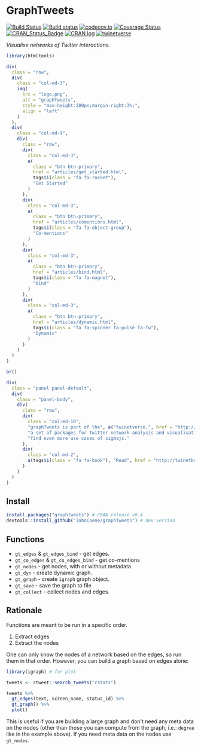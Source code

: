 # GraphTweets

[![Build Status](https://travis-ci.org/JohnCoene/graphTweets.svg?branch=master)](https://travis-ci.org/JohnCoene/graphTweets)
[![Build status](https://ci.appveyor.com/api/projects/status/t37a595yg5eb2sx6/branch/master?svg=true)](https://ci.appveyor.com/project/JohnCoene/graphtweets/branch/master)
[![codecov.io](https://codecov.io/github/JohnCoene/graphTweets/coverage.svg?branch=master)](https://codecov.io/github/JohnCoene/graphTweets?branch=master)
[![Coverage Status](https://coveralls.io/repos/github/JohnCoene/graphTweets/badge.svg?branch=master)](https://coveralls.io/github/JohnCoene/graphTweets?branch=master)
[![CRAN_Status_Badge](http://www.r-pkg.org/badges/version/graphTweets)](https://cran.r-project.org/package=graphTweets)
[![CRAN log](http://cranlogs.r-pkg.org/badges/grand-total/graphTweets)](http://cranlogs.r-pkg.org/badges/graphTweets)
[![twinetverse](https://img.shields.io/badge/twinetverse-0.0.2-yellow.svg)](http://twinetverse.john-coene.com/)

*Visualise networks of Twitter interactions.*

```r
library(htmltools)

div(
  class = "row",
  div(
    class = "col-md-3",
    img(
      src = "logo.png",
      alt = "graphTweets",
      style = "max-height:280px;margin-right:3%;",
      align = "left"
    )
  ),
  div(
    class = "col-md-9",
    div(
      class = "row",
      div(
        class = "col-md-3",
        a(
          class = "btn btn-primary",
          href = "articles/get_started.html",
          tags$i(class = "fa fa-rocket"),
          "Get Started"
        )
      ),
      div(
        class = "col-md-3",
        a(
          class = "btn btn-primary",
          href = "articles/comentions.html",
          tags$i(class = "fa fa-object-group"),
          "Co-mentions"
        )
      ),
      div(
        class = "col-md-3",
        a(
          class = "btn btn-primary",
          href = "articles/bind.html",
          tags$i(class = "fa fa-magnet"),
          "Bind"
        )
      ),
      div(
        class = "col-md-3",
        a(
          class = "btn btn-primary",
          href = "articles/dynamic.html",
          tags$i(class = "fa fa-spinner fa-pulse fa-fw"),
          "Dynamic"
        )
      )
    )
  )
)

br()

div(
  class = "panel panel-default",
  div(
    class = "panel-body",
    div(
      class = "row",
      div(
        class = "col-md-10",
        "graphTweets is part of the", a("twinetverse,", href = "http://twinetverse.john-coene.com/", target = "_blank"),
        "a set of packages for Twitter network analysis and visualisation, which comes with a book in which you will",
        "find even more use cases of sigmajs."
      ),
      div(
        class = "col-md-2",
        a(tags$i(class = "fa fa-book"), "Read", href = "http://twinetbook.john-coene.com/", target = "_blank", class = "btn btn-default")
      )
    )
  )
)
```

## Install

```R
install.packages("graphTweets") # CRAN release v0.4
devtools::install_github("JohnCoene/graphTweets") # dev version
```

## Functions

- `gt_edges` & `gt_edges_bind` - get edges.
- `gt_co_edges` & `gt_co_edges_bind` - get co-mentions
- `gt_nodes` - get nodes, with or without metadata.
- `gt_dyn` - create dynamic graph.
- `gt_graph` - create `igraph` graph object.
- `gt_save` - save the graph to file
- `gt_collect` - collect nodes and edges.

## Rationale

Functions are meant to be run in a specific order.

1. Extract edges
2. Extract the nodes

One can only know the nodes of a network based on the edges, so run them in that order. However, you can build a graph based on edges alone:

```R
library(igraph) # for plot

tweets <- rtweet::search_tweets("rstats")

tweets %>% 
  gt_edges(text, screen_name, status_id) %>% 
  gt_graph() %>% 
  plot()
```

This is useful if you are building a large graph and don't need any meta data on the nodes (other than those you can compute from the graph, i.e.: `degree` like in the example above). If you need meta data on the nodes use `gt_nodes`.

